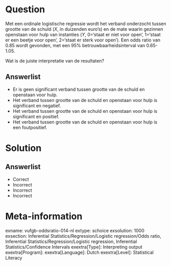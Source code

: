 Question
========

Met een ordinale logistische regressie wordt het verband onderzocht tussen grootte van de schuld (*X*, in duizenden euro’s) en de mate waarin gezinnen openstaan voor hulp van instanties (*Y*, 0=‘staat er niet voor open’, 1=‘staat er een beetje voor open’, 2=‘staat er sterk voor open’). Een odds ratio van 0.85 wordt gevonden, met een 95% betrouwbaarheidsinterval van 0.65-1.05. 

Wat is de juiste interpretatie van de resultaten?
  
Answerlist
----------
* Er is geen significant verband tussen grootte van de schuld en openstaan voor hulp.
* Het verband tussen grootte van de schuld en openstaan voor hulp is significant en negatief.
* Het verband tussen grootte van de schuld en openstaan voor hulp is significant en positief.
* Het verband tussen grootte van de schuld en openstaan voor hulp is een foutpositief.

Solution
========

Answerlist
----------
* Correct
* Incorrect
* Incorrect
* Incorrect

Meta-information
================
exname: vufgb-oddsratio-014-nl
extype: schoice
exsolution: 1000
exsection: Inferential Statistics/Regression/Logistic regression/Odds ratio, Inferential Statistics/Regression/Logistic regression, Inferential Statistics/Confidence Intervals
exextra[Type]: Interpreting output
exextra[Program]: 
exextra[Language]: Dutch
exextra[Level]: Statistical Literacy